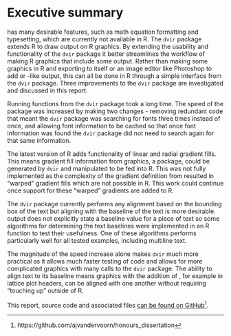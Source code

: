 \newpage{}

# Executive summary

\TeX{} has many desirable features, such as math equation formatting and typesetting, which are currently not available in R. The `dvir` package extends R to draw \TeX{} output on R graphics. By extending the usability and functionality of the `dvir` package it better streamlines the workflow of making R graphics that include some \TeX{} output. Rather than making some graphics in R and exporting to \LaTeX{} itself or an image editor like Photoshop to add \TeX{} or \TeX{}-like output, this can all be done in R through a simple interface from the `dvir` package. Three improvements to the `dvir` package are investigated and discussed in this report.

Running functions from the `dvir` package took a long time. The speed of the package was increased by making two changes - removing redundant code that meant the `dvir` package was searching for fonts three times instead of once, and allowing font information to be cached so that once font information was found the `dvir` package did not need to search again for that same information. 

The latest version of R adds functionality of linear and radial gradient fills. This means gradient fill information from \Tikz{} graphics, a \TeX{} package, could be generated by `dvir` and manipulated to be fed into R. This was not fully implemented as the complexity of the gradient definition from \Tikz{} resulted in "warped" gradient fills which are not possible in R. This work could continue once support for these "warped" gradients are added to R.

The `dvir` package currently performs any alignment based on the bounding box of the text but aligning with the baseline of the text is more desirable. \TeX{} output does not explicitly state a baseline value for a piece of text so some algorithms for determining the text baselines were implemented in an R function to test their usefulness. One of these algorithms performs particularly well for all tested examples, including multiline text.

The magnitude of the speed increase alone makes `dvir` much more practical as it allows much faster testing of code and allows for more complicated graphics with many calls to the `dvir` package. The ability to align text to its baseline means graphics with the addition of \TeX{}, for example in lattice plot headers, can be aligned with one another without requiring "touching up" outside of R.

This report, source code and associated files [can be found on GitHub](https://github.com/ajvandervoorn/honours_dissertation)^[https://github.com/ajvandervoorn/honours_dissertation].
